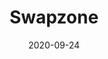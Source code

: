 ---
title: Swapzone
category: Exchanges & wallet
status: publish
date: 2020-09-24
slug: A short description for this item
website: https://swapzone.io/?to=iotx
twitter:
logo:
featured_img: https://wp.gcap1.iotex.io/wp-content/uploads/2020/09/swapzone.png
telegram:
---